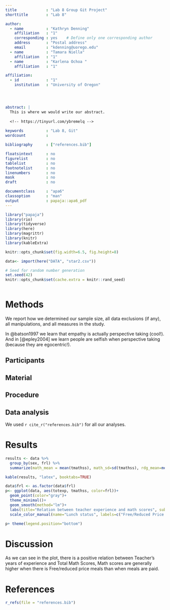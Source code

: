 ```yaml
---
title             : "Lab 8 Group Git Project"
shorttitle        : "Lab 8"

author: 
  - name          : "Kathryn Denning"
    affiliation   : "1"
    corresponding : yes    # Define only one corresponding author
    address       : "Postal address"
    email         : "kdenning@uorego.edu"
  - name          : "Tamara Niella"
    affiliation   : "1"
  - name          : "Karlena Ochoa "
    affiliation   : "1"

affiliation:
  - id            : "1"
    institution   : "University of Oregon"




abstract: |
  This is where we would write our abstract. 
  
  <!-- https://tinyurl.com/ybremelq -->
  
keywords          : "Lab 8, Git"
wordcount         : 

bibliography      : ["references.bib"]

floatsintext      : no
figurelist        : no
tablelist         : no
footnotelist      : no
linenumbers       : no
mask              : no
draft             : no

documentclass     : "apa6"
classoption       : "man"
output            : papaja::apa6_pdf
---
```


```r
library("papaja")
library(rio)
library(tidyverse)
library(here)
library(magrittr)
library(knitr)
library(kableExtra)

knitr::opts_chunk$set(fig.width=6.5, fig.height=8) 

data<- import(here("DATA", "star2.csv"))

```

```r
# Seed for random number generation
set.seed(42)
knitr::opts_chunk$set(cache.extra = knitr::rand_seed)
```

```r



```


# Methods
We report how we determined our sample size, all data exclusions (if any), all manipulations, and all measures in the study. <!-- 21-word solution (Simmons, Nelson & Simonsohn, 2012; retrieved from http://ssrn.com/abstract=2160588) -->

In @batson1997 we learn that empathy is actually perspective taking (cool!). And in [@epley2004] we learn people are selfish when perspective taking (because they are egocentric!).

## Participants

## Material

## Procedure

## Data analysis
We used `r cite_r("references.bib")` for all our analyses.


# Results
```r
results <- data %>% 
  group_by(sex, frl) %>% 
  summarize(math_mean = mean(tmathss), math_sd=sd(tmathss), rdg_mean=mean(treadss), rdg_sd=sd(treadss))

kable(results, "latex", booktabs=TRUE)
```

```r
data$frl <- as.factor(data$frl)
p<- ggplot(data, aes(totexp, tmathss, color=frl))+
  geom_point(color="gray")+
  theme_minimal()+
  geom_smooth(method="lm")+
  labs(title="Relation between teacher experience and math scores", subtitle= "Separate regression lines displaed by free/reduced lunch status", x= "Teacher Experience (years)", y="Total Math Scale Score")+
  scale_color_manual(name="Lunch status", labels=c("Free/Reduced Price Meals", "Paid Meals"), values = c("#F8766D", "#00BFC4"))

p+ theme(legend.position="bottom")


```


# Discussion

As we can see in the plot, there is a positive relation between  Teacher's years of experience and Total Math Scores, Math scores are generally higher when there is Free/reduced price meals than when meals are paid. 

\newpage

# References
```r
r_refs(file = "references.bib")
```

\begingroup
\setlength{\parindent}{-0.5in}
\setlength{\leftskip}{0.5in}

<div id = "refs"></div>
\endgroup
